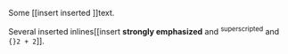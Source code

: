 Some [[insert inserted ]]text.

Several inserted inlines[[insert **strongly emphasized** and ^superscripted^ and `{}2 + 2`]].
